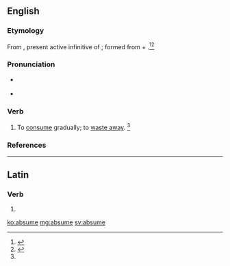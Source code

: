 ==English==

===Etymology===
From {{etyl|la|en}} {{term/t|la|absūmere}}, present active infinitive of {{term/t|la|absūmō||diminish}}; formed from {{term|ab||from, away from|lang=la}} + {{term/t|la|sūmō||take}}.<ref name=WI3>{{reference-book | last =| first = | authorlink =  | coauthors =  | editor =Gove, Philip Babcock    | others =  | title = Webster's Third International Dictionary of the English Language Unabridged | origdate =  | origyear = 1909 | origmonth =  | url =  | format =  | accessdate =  | accessyear =  | accessmonth =  | edition =  | date =  | year =1976  | month =  | publisher =G. & C. Merriam Co.  | location = Springfield, MA | language =  | id =  | doi = | isbn =0-87779-101-5 | lccn = | ol = | pages =8| chapter =  | chapterurl =  | quote =}}</ref><ref name=SOED>{{reference-book | last =| first = | authorlink =  | coauthors =  | editor =Brown, Lesley  | others =  | title = The Shorter Oxford English Dictionary | origdate =  | origyear = 1933| origmonth =  | url =  | format =  | accessdate =  | accessyear =  | accessmonth =  | edition = 5th | date =  | year =2003| month =  | publisher =Oxford University Press  | location =Oxford, UK | language =  | id =  | doi = | isbn =978-0-19-860575-7 | lccn = | ol = | pages =10| chapter =  | chapterurl =  | quote =}}</ref>

===Pronunciation===
* {{a|RP}} {{IPA|/əbˈsum/}}
* {{a|US}} {{IPA|/æbˈsum/|/əbˈsum/}}

===Verb===
{{en-verb|absum|ing}}

# {{context|transitive|obsolete|lang=en}} To [[consume]] gradually; to [[waste away]]. {{defdate|Attested from the late 16<sup>th</sup> century until the mid 18<sup>th</sup> century.}}<ref name=SOED/>

===References===
<references/>

----

==Latin==

===Verb===
{{la-verb-form|absūme}}

# {{conjugation of|absūmō||2|s|pres|act|imp|lang=la}}

[[ko:absume]]
[[mg:absume]]
[[sv:absume]]